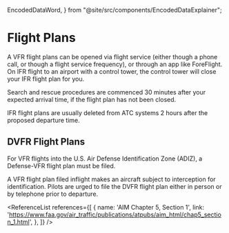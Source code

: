   EncodedDataWord,
} from "@site/src/components/EncodedDataExplainer";

# Flight Plans

A VFR flight plans can be opened via flight service (either though a phone call,
or though a flight service frequency), or through an app like ForeFlight. On IFR
flight to an airport with a control tower, the control tower will close your IFR
flight plan for you.

Search and rescue procedures are commenced 30 minutes after your expected
arrival time, if the flight plan has not been closed.

IFR flight plans are usually deleted from ATC systems 2 hours after the proposed
departure time.

## DVFR Flight Plans

For VFR flights into the U.S. Air Defense Identification Zone (ADIZ), a
Defense-VFR flight plan must be filed.

A VFR flight plan filed inflight makes an aircraft subject to interception for
identification. Pilots are urged to file the DVFR flight plan either in person
or by telephone prior to departure.

<ReferenceList references={[
  {
    name: 'AIM Chapter 5, Section 1',
    link: 'https://www.faa.gov/air_traffic/publications/atpubs/aim_html/chap5_section_1.html',
  },
]} />
